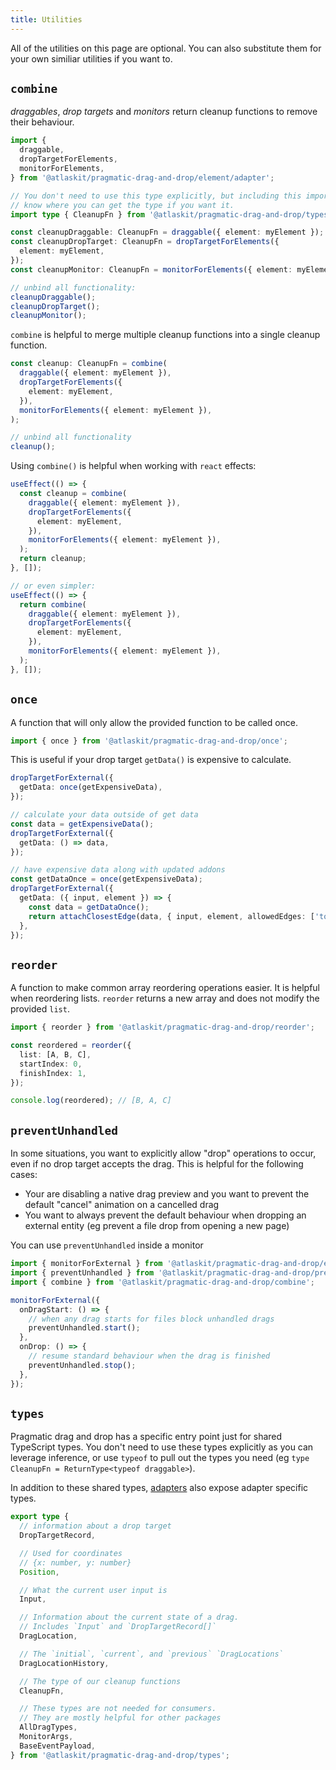 ```yaml
---
title: Utilities
---
```


All of the utilities on this page are optional. You can also substitute them for your own similiar utilities if you want to.

## `combine`

_draggables_, _drop targets_ and _monitors_ return cleanup functions to remove their behaviour.

```ts
import {
  draggable,
  dropTargetForElements,
  monitorForElements,
} from '@atlaskit/pragmatic-drag-and-drop/element/adapter';

// You don't need to use this type explicitly, but including this import so you
// know where you can get the type if you want it.
import type { CleanupFn } from '@atlaskit/pragmatic-drag-and-drop/types';

const cleanupDraggable: CleanupFn = draggable({ element: myElement });
const cleanupDropTarget: CleanupFn = dropTargetForElements({
  element: myElement,
});
const cleanupMonitor: CleanupFn = monitorForElements({ element: myElement });

// unbind all functionality:
cleanupDraggable();
cleanupDropTarget();
cleanupMonitor();
```

`combine` is helpful to merge multiple cleanup functions into a single cleanup function.

```ts
const cleanup: CleanupFn = combine(
  draggable({ element: myElement }),
  dropTargetForElements({
    element: myElement,
  }),
  monitorForElements({ element: myElement }),
);

// unbind all functionality
cleanup();
```

Using `combine()` is helpful when working with `react` effects:

```ts
useEffect(() => {
  const cleanup = combine(
    draggable({ element: myElement }),
    dropTargetForElements({
      element: myElement,
    }),
    monitorForElements({ element: myElement }),
  );
  return cleanup;
}, []);

// or even simpler:
useEffect(() => {
  return combine(
    draggable({ element: myElement }),
    dropTargetForElements({
      element: myElement,
    }),
    monitorForElements({ element: myElement }),
  );
}, []);
```

## `once`

A function that will only allow the provided function to be called once.

```ts
import { once } from '@atlaskit/pragmatic-drag-and-drop/once';
```

This is useful if your drop target `getData()` is expensive to calculate.

```ts
dropTargetForExternal({
  getData: once(getExpensiveData),
});
```

```ts
// calculate your data outside of get data
const data = getExpensiveData();
dropTargetForExternal({
  getData: () => data,
});
```

```ts
// have expensive data along with updated addons
const getDataOnce = once(getExpensiveData);
dropTargetForExternal({
  getData: ({ input, element }) => {
    const data = getDataOnce();
    return attachClosestEdge(data, { input, element, allowedEdges: ['top'] });
  },
});
```

## `reorder`

A function to make common array reordering operations easier. It is helpful when reordering lists. `reorder` returns a new array and does not modify the provided `list`.

```ts
import { reorder } from '@atlaskit/pragmatic-drag-and-drop/reorder';

const reordered = reorder({
  list: [A, B, C],
  startIndex: 0,
  finishIndex: 1,
});

console.log(reordered); // [B, A, C]
```

## `preventUnhandled`

In some situations, you want to explicitly allow "drop" operations to occur, even if no drop target accepts the drag. This is helpful for the following cases:

- Your are disabling a native drag preview and you want to prevent the default "cancel" animation on a cancelled drag
- You want to always prevent the default behaviour when dropping an external entity (eg prevent a file drop from opening a new page)

You can use `preventUnhandled` inside a monitor

```ts
import { monitorForExternal } from '@atlaskit/pragmatic-drag-and-drop/external/adapter';
import { preventUnhandled } from '@atlaskit/pragmatic-drag-and-drop/prevent-unhandled';
import { combine } from '@atlaskit/pragmatic-drag-and-drop/combine';

monitorForExternal({
  onDragStart: () => {
    // when any drag starts for files block unhandled drags
    preventUnhandled.start();
  },
  onDrop: () => {
    // resume standard behaviour when the drag is finished
    preventUnhandled.stop();
  },
});
```

## `types`

Pragmatic drag and drop has a specific entry point just for shared TypeScript types. You don't need to use these types explicitly as you can leverage inference, or use `typeof` to pull out the types you need (eg `type CleanupFn = ReturnType<typeof draggable>`).

In addition to these shared types, [adapters](../adapters) also expose adapter specific types.

```ts
export type {
  // information about a drop target
  DropTargetRecord,

  // Used for coordinates
  // {x: number, y: number}
  Position,

  // What the current user input is
  Input,

  // Information about the current state of a drag.
  // Includes `Input` and `DropTargetRecord[]`
  DragLocation,

  // The `initial`, `current`, and `previous` `DragLocations`
  DragLocationHistory,

  // The type of our cleanup functions
  CleanupFn,

  // These types are not needed for consumers.
  // They are mostly helpful for other packages
  AllDragTypes,
  MonitorArgs,
  BaseEventPayload,
} from '@atlaskit/pragmatic-drag-and-drop/types';
```
